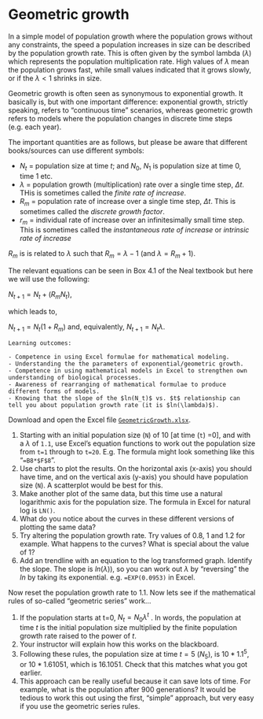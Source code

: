 # Geometric growth

In a simple model of population growth where the population grows without any constraints, the speed a population increases in size can be described by the population growth rate. This is often given by the symbol lambda ($\lambda$) which represents the population multiplication rate. High values of $\lambda$ mean the population grows fast, while small values indicated that it grows slowly, or if the $\lambda < 1$ shrinks in size. 

Geometric growth is often seen as synonymous to exponential growth. It basically is, but with one important difference: exponential growth, strictly speaking, refers to “continuous time” scenarios, whereas geometric growth refers to models where the population changes in discrete time steps (e.g. each year).

The important quantities are as follows, but please be aware that different books/sources can use different symbols:

- $N_t$ = population size at time $t$; and $N_0$, $N_1$ is population size at time 0, time 1 etc.
- $\lambda$ = population growth (multiplication) rate over a single time step, $\Delta t$. THis is sometimes called the *finite rate of increase*.
- $R_m$ = population rate of increase over a single time step, $\Delta t$. This is sometimes called the *discrete growth factor*. 
- $r_m$ = individual rate of increase over an infinitesimally small time step. This is sometimes called the *instantaneous rate of increase* or *intrinsic rate of increase*

$R_m$ is  is related to $\lambda$ such that $R_m = \lambda - 1$ (and $\lambda = R_m + 1$).

The relevant equations can be seen in Box 4.1 of the Neal textbook but here we will use the following:

$N_{t+1} = N_t + (R_m N_t)$, 

which leads to,

$N_{t+1} = N_t (1 + R_m)$ and, equivalently, $N_{t+1} = N_t \lambda$. 


```block
Learning outcomes: 

- Competence in using Excel formulae for mathematical modeling.
- Understanding the the parameters of exponential/geometric growth.
- Competence in using mathematical models in Excel to strengthen own understanding of biological processes.
- Awareness of rearranging of mathematical formulae to produce different forms of models.
- Knowing that the slope of the $ln(N_t)$ vs. $t$ relationship can tell you about population growth rate (it is $ln(\lambda)$).
```



Download and open the Excel file [`GeometricGrowth.xlsx`](https://www.dropbox.com/s/xxx05sckvop5i52/GeometricGrowth.xlsx?dl=1).

1.	Starting with an initial population size (`N`) of 10 [at time (`t`) =0], and with a $\lambda$ of `1.1`, use Excel’s equation functions to work out the population size from `t=1` through to `t=20`. E.g. The formula might look something like this “`=B8*$F$8`”.
2.	Use charts to plot the results. On the horizontal axis (x-axis) you should have time, and on the vertical axis (y-axis) you should have population size (`N`). A scatterplot would be best for this.
3.	Make another plot of the same data, but this time use a natural logarithmic axis for the population size. The formula in Excel for natural log is `LN()`.
4.	What do you notice about the curves in these different versions of plotting the same data?
5.	Try altering the population growth rate. Try values of 0.8, 1 and 1.2 for example. What happens to the curves? What is special about the value of 1?
6. Add an trendline with an equation to the log transformed graph. Identify the slope. The slope is $ln(\lambda)$), so you can work out $\lambda$ by "reversing" the $ln$ by taking its exponential. e.g. `=EXP(0.0953)` in Excel.


Now reset the population growth rate to 1.1. Now lets see if the mathematical rules of so-called “geometric series” work...

1.	If the population starts at t=0, $N_t = N_0 \lambda^t$ . In words, the population at time $t$ is the initial population size multiplied by the finite population growth rate raised to the power of $t$.
2.	Your instructor will explain how this works on the blackboard.
3.	Following these rules, the population size at time $t=5$ ($N_5$), is $10 * 1.1^5$, or $10* 1.61051$, which is $16.1051$. Check that this matches what you got earlier.
4.	This approach can be really useful because it can save lots of time. For example, what is the population after 900 generations? It would be tedious to work this out using the first, "simple" approach, but very easy if you use the geometric series rules.


